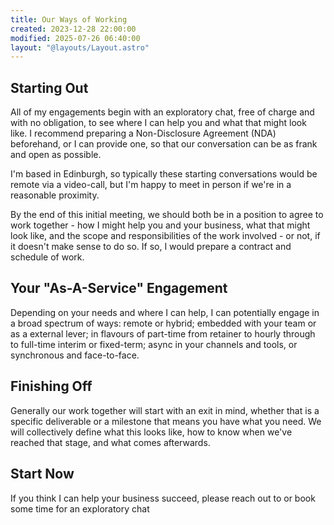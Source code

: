 ```yaml
---
title: Our Ways of Working
created: 2023-12-28 22:00:00
modified: 2025-07-26 06:40:00
layout: "@layouts/Layout.astro"
---
```



## Starting Out

All of my engagements begin with an <BusinessContactBookings>exploratory chat</BusinessContactBookings>, free of charge and with no obligation, to see where I can help you and what that might look like. I recommend preparing a Non-Disclosure Agreement (NDA) beforehand, or I can provide one, so that our conversation can be as frank and open as possible.

I'm based in Edinburgh, so typically these starting conversations would be remote via a video-call, but I'm happy to meet in person if we're in a reasonable proximity.

By the end of this initial meeting, we should both be in a position to agree to work together - how I might help you and your business, what that might look like, and the scope and responsibilities of the work involved - or not, if it doesn't make sense to do so. If so, I would prepare a contract and schedule of work.

## Your "As-A-Service" Engagement

Depending on your needs and where I can help, I can potentially engage in a broad spectrum of ways: remote or hybrid; embedded with your team or as a external lever; in flavours of part-time from retainer to hourly through to full-time interim or fixed-term; async in your channels and tools, or synchronous and face-to-face.

## Finishing Off

Generally our work together will start with an exit in mind, whether that is a specific deliverable or a milestone that means you have what you need. We will collectively define what this looks like, how to know when we've reached that stage, and what comes afterwards.

## Start Now

If you think I can help your business succeed, please reach out to <BusinessContactReception/> or <BusinessContactBookings>book some time</BusinessContactBookings> for an exploratory chat
